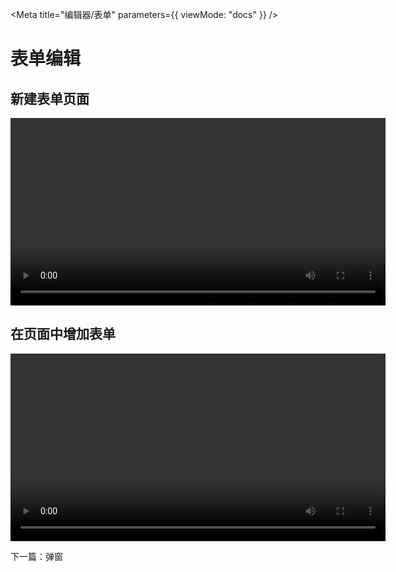 
<Meta title="编辑器/表单" parameters={{ viewMode: "docs" }} />

# 表单编辑

## 新建表单页面

<video width="600" controls>
  <source src="https://mtbird-cdn.staringos.com/FormDemo.mp4" />
</video>

## 在页面中增加表单

<video width="600" controls>
  <source src="https://mtbird-cdn.staringos.com/FormDemoFinal.mp4" />
</video>

下一篇：<LinkTo kind="%E7%BC%96%E8%BE%91%E5%99%A8-%E5%BC%B9%E7%AA%97--page">弹窗</LinkTo>
